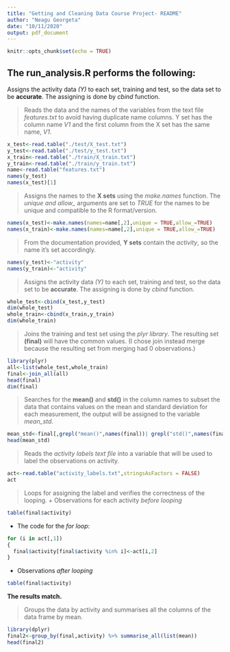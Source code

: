 ---
title: "Getting and Cleaning Data Course Project- README"
author: "Neagu Georgeta"
date: "10/11/2020"
output: pdf_document
---

```{r setup, include=FALSE}
knitr::opts_chunk$set(echo = TRUE)
```

## The run_analysis.R performs the following:

Assigns the activity data *(Y)* to each set, training and test, so the data set to be **accurate**. The assigning is done by *cbind* function.

> Reads the data and the names of the variables from the text file *features.txt* to avoid having duplicate name columns. Y set has the column name *V1* and the first column from the X set has the same name, *V1*. 

```{r}
x_test<-read.table("./test/X_test.txt")
y_test<-read.table("./test/y_test.txt")
x_train<-read.table("./train/X_train.txt")
y_train<-read.table("./train/y_train.txt")
name<-read.table("features.txt")
names(y_test)
names(x_test)[1]
```

> Assigns the names to the **X sets** using the *make.names* function. The *unique and allow_* arguments are set to *TRUE* for the names to be unique and compatible to the R format/version.

```{r}
names(x_test)<-make.names(names=name[,2],unique = TRUE,allow_=TRUE)
names(x_train)<-make.names(names=name[,2],unique = TRUE,allow_=TRUE)
```

> From the documentation provided, **Y sets** contain the *activity*, so the name it's set accordingly.

```{r}
names(y_test)<-"activity"
names(y_train)<-"activity"
```


> Assigns the activity data *(Y)* to each set, training and test, so the data set to be **accurate**. The assigning is done by *cbind* function.

```{r}
whole_test<-cbind(x_test,y_test)
dim(whole_test)
whole_train<-cbind(x_train,y_train)
dim(whole_train)
```

> Joins the training and test set using the *plyr library*. The resulting set **(final)** will have the common values. (I chose join instead merge because the resulting set from merging had 0 observations.)

```{r}
library(plyr)
all<-list(whole_test,whole_train)
final<-join_all(all)
head(final)
dim(final)
```

> Searches for the **mean()** and **std()** in the column names to subset the data that contains values on the mean and standard deviation for each measurement, the output will be assigned to the variable *mean_std*.

```{r}
mean_std<-final[,grepl("mean()",names(final))| grepl("std()",names(final))]
head(mean_std)
```

> Reads the *activity labels text file* into a variable that will be used to label the observations on activity. 

```{r}
act<-read.table("activity_labels.txt",stringsAsFactors = FALSE)
act
```

> Loops for assigning the label and verifies the correctness of the looping.
  + Observations for each activity *before looping*
  
```{r}
table(final$activity)
```

  + The code for the *for loop*:

```{r}
for (i in act[,1])
{
  final$activity[final$activity %in% i]<-act[i,2]
}
```

  + Observations *after looping*
  
```{r}
table(final$activity)
```

  **The results match.** 

> Groups the data by activity and summarises all the columns of the data frame by mean.

```{r}
library(dplyr)
final2<-group_by(final,activity) %>% summarise_all(list(mean))
head(final2)
```